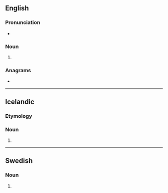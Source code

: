 ==English==

===Pronunciation===
* {{IPA|en|/dɪlz/}}

===Noun===
{{head|en|noun form}}

# {{plural of|en|dill}}

===Anagrams===
* {{anagrams|en|a=dills|S.D. Ill.}}

----

==Icelandic==

===Etymology===
{{nonlemma}}

===Noun===
{{is-noun form}}

# {{inflection of|is|dill||indef|gen|s}}

----

==Swedish==

===Noun===
{{head|sv|noun form}}

# {{sv-noun-form-indef-gen|dill}}